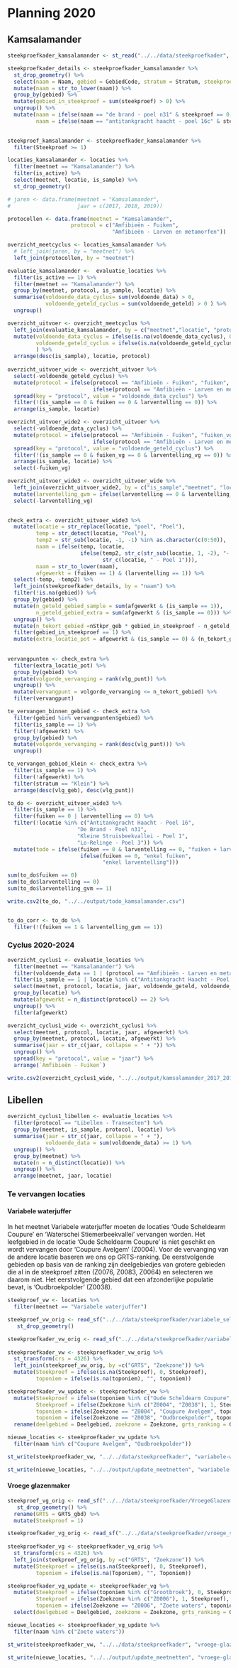 # Planning 2020

## Kamsalamander

```r
steekproefkader_kamsalamander <- st_read("../../data/steekproefkader", "Kamsalamander_steekproefkader_WGS84_versie2019-03-07")

steekproefkader_details <- steekproefkader_kamsalamander %>%
  st_drop_geometry() %>%
  select(naam = Naam, gebied = GebiedCode, stratum = Stratum, steekproef = Steekproef, vlg_geb = Vlg_geb, vlg_punt = Vlg_punt, nStkpr_geb) %>%
  mutate(naam = str_to_lower(naam)) %>%
  group_by(gebied) %>%
  mutate(gebied_in_steekproef = sum(steekproef) > 0) %>%
  ungroup() %>%
  mutate(naam = ifelse(naam == "de brand - poel n31" & steekproef == 0, "de brand - poel n31bis", naam),
         naam = ifelse(naam == "antitankgracht haacht - poel 16c" & steekproef == 0, "antitankgracht haacht - poel 16cbis", naam))
  

steekproef_kamsalamander <- steekproefkader_kamsalamander %>%
  filter(Steekproef >= 1)
```


```r

locaties_kamsalamander <- locaties %>%
  filter(meetnet == "Kamsalamander") %>%
  filter(is_active) %>%
  select(meetnet, locatie, is_sample) %>%
  st_drop_geometry()

# jaren <- data.frame(meetnet = "Kamsalamander",
#                     jaar = c(2017, 2018, 2019))

protocollen <- data.frame(meetnet = "Kamsalamander",
                    protocol = c("Amfibieën - Fuiken",
                                 "Amfibieën - Larven en metamorfen"))

overzicht_meetcyclus <- locaties_kamsalamander %>%
  # left_join(jaren, by = "meetnet") %>%
  left_join(protocollen, by = "meetnet")

```


```r

evaluatie_kamsalamander <-  evaluatie_locaties %>%
  filter(is_active == 1) %>%
  filter(meetnet == "Kamsalamander") %>%
  group_by(meetnet, protocol, is_sample, locatie) %>%
  summarise(voldoende_data_cyclus= sum(voldoende_data) > 0,
            voldoende_geteld_cyclus = sum(voldoende_geteld) > 0 ) %>%
  ungroup()

overzicht_uitvoer <- overzicht_meetcyclus %>%
  left_join(evaluatie_kamsalamander, by = c("meetnet","locatie", "protocol", "is_sample")) %>%
  mutate(voldoende_data_cyclus = ifelse(is.na(voldoende_data_cyclus), 0, voldoende_data_cyclus),
         voldoende_geteld_cyclus = ifelse(is.na(voldoende_geteld_cyclus), 0, voldoende_geteld_cyclus)
         ) %>%
  arrange(desc(is_sample), locatie, protocol) 
  
overzicht_uitvoer_wide <- overzicht_uitvoer %>%
  select(-voldoende_geteld_cyclus) %>%
  mutate(protocol = ifelse(protocol == "Amfibieën - Fuiken", "fuiken",
                           ifelse(protocol == "Amfibieën - Larven en metamorfen", "larventelling", NA))) %>%
  spread(key = "protocol", value = "voldoende_data_cyclus") %>%
  filter(!(is_sample == 0 & fuiken == 0 & larventelling == 0)) %>%
  arrange(is_sample, locatie) 

overzicht_uitvoer_wide2 <- overzicht_uitvoer %>%
  select(-voldoende_data_cyclus) %>%
  mutate(protocol = ifelse(protocol == "Amfibieën - Fuiken", "fuiken_vg",
                           ifelse(protocol == "Amfibieën - Larven en metamorfen", "larventelling_vg", NA))) %>%
  spread(key = "protocol", value = "voldoende_geteld_cyclus") %>%
  filter(!(is_sample == 0 & fuiken_vg == 0 & larventelling_vg == 0)) %>%
  arrange(is_sample, locatie) %>%
  select(-fuiken_vg)

overzicht_uitvoer_wide3 <- overzicht_uitvoer_wide %>%
  left_join(overzicht_uitvoer_wide2, by = c("is_sample","meetnet", "locatie")) %>%
  mutate(larventelling_gvm = ifelse(larventelling == 0 & larventelling_vg == 1, 1, 0)) %>%
  select(-larventelling_vg)
  
```


```r
check_extra <- overzicht_uitvoer_wide3 %>%
  mutate(locatie = str_replace(locatie, "poel", "Poel"),
         temp = str_detect(locatie, "Poel"),
         temp2 = str_sub(locatie, -1, -1) %in% as.character(c(0:50)),
         naam = ifelse(temp, locatie, 
                       ifelse(temp2, str_c(str_sub(locatie, 1, -2), "- Poel ", str_sub(locatie, -1, -1)),
                              str_c(locatie, " - Poel 1"))),
         naam = str_to_lower(naam),
         afgewerkt = (fuiken == 1) & (larventelling == 1)) %>%
  select(-temp, -temp2) %>%
  left_join(steekproefkader_details, by = "naam") %>%
  filter(!is.na(gebied)) %>%
  group_by(gebied) %>%
  mutate(n_geteld_gebied_sample = sum(afgewerkt & (is_sample == 1)),
         n_geteld_gebied_extra = sum(afgewerkt & (is_sample == 0))) %>%
  ungroup() %>%
  mutate(n_tekort_gebied =nStkpr_geb * gebied_in_steekproef - n_geteld_gebied_sample) %>%
  filter(gebied_in_steekproef == 1) %>%
  mutate(extra_locatie_pot = afgewerkt & (is_sample == 0) & (n_tekort_gebied > 0))
    
    
vervangpunten <- check_extra %>%
  filter(extra_locatie_pot) %>%
  group_by(gebied) %>%
  mutate(volgorde_vervanging = rank(vlg_punt)) %>%
  ungroup() %>%
  mutate(vervangpunt = volgorde_vervanging <= n_tekort_gebied) %>%
  filter(vervangpunt)

te_vervangen_binnen_gebied <- check_extra %>%
  filter(gebied %in% vervangpunten$gebied) %>%
  filter(is_sample == 1) %>%
  filter(!afgewerkt) %>%
  group_by(gebied) %>%
  mutate(volgorde_vervanging = rank(desc(vlg_punt))) %>%
  ungroup()

te_vervangen_gebied_klein <- check_extra %>%
  filter(is_sample == 1) %>%
  filter(!afgewerkt) %>%
  filter(stratum == "Klein") %>%
  arrange(desc(vlg_geb), desc(vlg_punt))

```


```r
to_do <- overzicht_uitvoer_wide3 %>%
  filter(is_sample == 1) %>%
  filter(fuiken == 0 | larventelling == 0) %>%
  filter(!locatie %in% c("Antitankgracht Haacht - Poel 16",
                      "De Brand - Poel n31",
                      "Kleine Struisbeekvallei - Poel 1",
                      "Lo-Relinge - Poel 3")) %>%
  mutate(todo = ifelse(fuiken == 0 & larventelling == 0, "fuiken + larventelling",
                       ifelse(fuiken == 0, "enkel fuiken",
                              "enkel larventelling"))) 

sum(to_do$fuiken == 0)
sum(to_do$larventelling == 0)
sum(to_do$larventelling_gvm == 1)

write.csv2(to_do, "../../output/todo_kamsalamander.csv")


to_do_corr <- to_do %>%
  filter(!(fuiken == 1 & larventelling_gvm == 1))
```

### Cyclus 2020-2024

```r

overzicht_cyclus1 <- evaluatie_locaties %>%
  filter(meetnet == "Kamsalamander") %>%
  filter(voldoende_data == 1 | (protocol == "Amfibieën - Larven en metamorfen" & voldoende_geteld == 1)) %>%
  filter(is_sample == 1 | locatie %in% c("Antitankgracht Haacht - Poel 15", "De Brand - Poel 6", "Kleine Struisbeekvallei - poel 2", "Vallei van de Mark - Poel 1")) %>%
  select(meetnet, protocol, locatie, jaar, voldoende_geteld, voldoende_data) %>%
  group_by(locatie) %>%
  mutate(afgewerkt = n_distinct(protocol) == 2) %>%
  ungroup() %>%
  filter(afgewerkt)

overzicht_cyclus1_wide <- overzicht_cyclus1 %>%
  select(meetnet, protocol, locatie, jaar, afgewerkt) %>%
  group_by(meetnet, protocol, locatie, afgewerkt) %>%
  summarise(jaar = str_c(jaar, collapse = " + ")) %>%
  ungroup() %>%
  spread(key = "protocol", value = "jaar") %>%
  arrange(`Amfibieën - Fuiken`)

write.csv2(overzicht_cyclus1_wide, "../../output/kamsalamander_2017_2019.csv", row.names = FALSE)

```

## Libellen

```r
overzicht_cyclus1_libellen <- evaluatie_locaties %>%
  filter(protocol == "Libellen - Transecten") %>%
  group_by(meetnet, is_sample, protocol, locatie) %>%
  summarise(jaar = str_c(jaar, collapse = " + "),
            voldoende_data = sum(voldoende_data) >= 1) %>%
  ungroup() %>%
  group_by(meetnet) %>%
  mutate(n = n_distinct(locatie)) %>%
  ungroup() %>%
  arrange(meetnet, jaar, locatie)
```

### Te vervangen locaties

#### Variabele waterjuffer

In het meetnet Variabele waterjuffer moeten de locaties 'Oude Scheldearm Coupure' en 'Waterschei Stiemerbeekvallei' vervangen worden. Het leefgebied in de locatie 'Oude Scheldearm Coupure' is niet geschikt en wordt vervangen door 'Coupure Avelgem' (Z0004). Voor de vervanging van de andere locatie baseren we ons op GRTS-ranking. De eerstvolgende gebieden op basis van de ranking zijn deelgebiedjes van grotere gebieden die al in de steekproef zitten (Z0076, Z0083, Z0064) en selecteren we daarom niet. Het eerstvolgende gebied dat een afzonderlijke populatie bevat, is 'Oudbroekpolder' (Z0038).   

```r

steekproef_vw <- locaties %>%
  filter(meetnet == "Variabele waterjuffer")

steekproef_vw_orig <- read_sf("../../data/steekproefkader/variabele_selectie._dissolve.shp") %>%
   st_drop_geometry()

steekproefkader_vw_orig <- read_sf("../../data/steekproefkader/variabele_steekproefkader_dissolve.shp", crs = 31370) 
  
steekproefkader_vw <- steekproefkader_vw_orig %>%
  st_transform(crs = 4326) %>%
  left_join(steekproef_vw_orig, by =c("GRTS", "Zoekzone")) %>%
  mutate(Steekproef = ifelse(is.na(Steekproef), 0, Steekproef),
         toponiem = ifelse(is.na(toponiem), "", toponiem))

steekproefkader_vw_update <- steekproefkader_vw %>%
  mutate(Steekproef = ifelse(toponiem %in% c("Oude Scheldearm Coupure", "Waterschei Stiemerbeekvallei"), 0, Steekproef),
         Steekproef = ifelse(Zoekzone %in% c("Z0004", "Z0038"), 1, Steekproef),
         toponiem = ifelse(Zoekzone == "Z0004", "Coupure Avelgem", toponiem),
         toponiem = ifelse(Zoekzone == "Z0038", "Oudbroekpolder", toponiem)) %>%
  rename(deelgebied = Deelgebied, zoekzone = Zoekzone, grts_ranking = GRTS, naam = toponiem, steekproef = Steekproef)

nieuwe_locaties <- steekproefkader_vw_update %>%
  filter(naam %in% c("Coupure Avelgem", "Oudbroekpolder"))

st_write(steekproefkader_vw, "../../data/steekproefkader", "variabele-waterjuffer_steekproefkader_versie2020-03-10", driver = "ESRI Shapefile", update = TRUE)

st_write(nieuwe_locaties, "../../output/update_meetnetten", "wariabele-waterjuffer_addLocations_2020-03-10", driver = "ESRI Shapefile")
```

#### Vroege glazenmaker

```r

steekproef_vg_orig <- read_sf("../../data/steekproefkader/VroegeGlazenmaker_SteekproefGebieden.shp") %>%
   st_drop_geometry() %>%
  rename(GRTS = GRTS_gbd) %>%
  mutate(Steekproef = 1)

steekproefkader_vg_orig <- read_sf("../../data/steekproefkader/vroege_steekproefkader_dissolve.shp", crs = 31370) 
  
steekproefkader_vg <- steekproefkader_vg_orig %>%
  st_transform(crs = 4326) %>%
  left_join(steekproef_vg_orig, by =c("GRTS", "Zoekzone")) %>%
  mutate(Steekproef = ifelse(is.na(Steekproef), 0, Steekproef),
         toponiem = ifelse(is.na(Toponiem), "", Toponiem))

steekproefkader_vg_update <- steekproefkader_vg %>%
  mutate(Steekproef = ifelse(toponiem %in% c("Grootbroek"), 0, Steekproef),
         Steekproef = ifelse(Zoekzone %in% c("Z0006"), 1, Steekproef),
         toponiem = ifelse(Zoekzone == "Z0006", "Zoete waters", toponiem)) %>%
  select(deelgebied = Deelgebied, zoekzone = Zoekzone, grts_ranking = GRTS, naam = toponiem, steekproef = Steekproef)

nieuwe_locaties <- steekproefkader_vg_update %>%
  filter(naam %in% c("Zoete waters"))

st_write(steekproefkader_vw, "../../data/steekproefkader", "vroege-glazenmaker_steekproefkader_versie2020-03-10", driver = "ESRI Shapefile", update = TRUE)

st_write(nieuwe_locaties, "../../output/update_meetnetten", "vroege-glazenmaker_addLocations_2020-03-10", driver = "ESRI Shapefile", update = TRUE)
```
